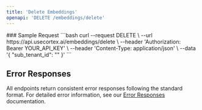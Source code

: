 ```yaml
---
title: 'Delete Embeddings'
openapi: 'DELETE /embeddings/delete'
---
```



<Panel>
  <TableOfContents />
</Panel>
<TryIt />
### Sample Request
```bash
curl --request DELETE \
  --url https://api.usecortex.ai/embeddings/delete \
  --header 'Authorization: Bearer YOUR_API_KEY' \
  --header 'Content-Type: application/json' \
  --data '{
  "sub_tenant_id": ""
}'
  ```



## Error Responses

All endpoints return consistent error responses following the standard format. For detailed error information, see our [Error Responses](/api-reference/error-responses) documentation.

